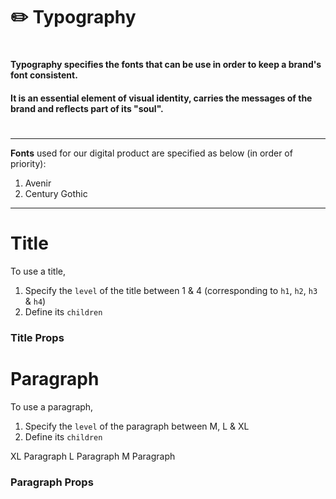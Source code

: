 
<Meta title="⚛️Atoms|✏️Typography" />

# ✏️ Typography

#

#

#### Typography specifies the fonts that can be use in order to keep a brand's font consistent.

#### It is an essential element of visual identity, carries the messages of the brand and reflects part of its "soul".

#

---

**Fonts** used for our digital product are specified as below (in order of priority):

1. Avenir
2. Century Gothic

---

# Title

To use a title,

1. Specify the `level` of the title between 1 & 4 (corresponding to `h1`, `h2`, `h3` & `h4`)
2. Define its `children`

<Preview>
  <Story name="Title">
    <div>
      <Title level={1}>h1 heading</Title>
      <Title level={2}>h2 heading</Title>
      <Title level={3}>h3 heading</Title>
      <Title level={4}>h4 heading</Title>
    </div>
  </Story>
</Preview>

### Title Props

<Props of={Title} />

# Paragraph

To use a paragraph,

1. Specify the `level` of the paragraph between M, L & XL
2. Define its `children`

<Preview>
  <Story name="Paragraph">
    <div>
      <Paragraph level="XL">XL Paragraph</Paragraph>
      <Paragraph level="L">L Paragraph</Paragraph>
      <Paragraph level="M">M Paragraph</Paragraph>
    </div>
  </Story>
</Preview>

### Paragraph Props

<Props of={Paragraph} />
